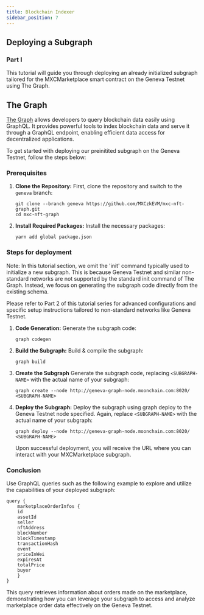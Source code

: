 ```yaml
---
title: Blockchain Indexer
sidebar_position: 7
---
```


## Deploying a Subgraph 
### Part I

This tutorial will guide you through deploying an already initialized subgraph tailored for the MXCMarketplace smart contract on the Geneva Testnet using The Graph.

## The Graph

[The Graph](https://thegraph.com/) allows developers to query blockchain data easily using GraphQL. It provides powerful tools to index blockchain data and serve it through a GraphQL endpoint, enabling efficient data access for decentralized applications.

To get started with deploying our preinitited subgraph on the Geneva Testnet, follow the steps below:

### Prerequisites

1. **Clone the Repository:**
    First, clone the repository and switch to the `geneva` branch:

    ````
    git clone --branch geneva https://github.com/MXCzkEVM/mxc-nft-graph.git
    cd mxc-nft-graph
    ````
2. **Install Required Packages:**
    Install the necessary packages:
    ````
    yarn add global package.json
    ````
### Steps for deployment

Note: In this tutorial section, we omit the 'init' command typically used to initialize a new subgraph. This is because Geneva Testnet and similar non-standard networks are not supported by the standard init command of The Graph. Instead, we focus on generating the subgraph code directly from the existing schema.

Please refer to Part 2 of this tutorial series for advanced configurations and specific setup instructions tailored to non-standard networks like Geneva Testnet.

1. **Code Generation:**
    Generate the subgraph code:

    ````
    graph codegen
    ````
2. **Build the Subgraph:**
    Build & compile the subgraph:
    ````
    graph build
    ````
3. **Create the Subgraph**
    Generate the subgraph code, replacing `<SUBGRAPH-NAME>` with the actual name of your subgraph:

    ````
    graph create --node http://geneva-graph-node.moonchain.com:8020/ <SUBGRAPH-NAME>
    ````
4. **Deploy the Subgraph:**
    Deploy the subgraph using graph deploy to the Geneva Testnet node specified. Again, replace `<SUBGRAPH-NAME>` with the actual name of your subgraph:

    ````
    graph deploy --node http://geneva-graph-node.moonchain.com:8020/ <SUBGRAPH-NAME>
    ````
    Upon successful deployment, you will receive the URL where you can interact with your MXCMarketplace subgraph.

### Conclusion

Use GraphQL queries such as the following example to explore and utilize the capabilities of your deployed subgraph:
    
    query {
        marketplaceOrderInfos {
        id
        assetId
        seller
        nftAddress
        blockNumber
        blockTimestamp
        transactionHash
        event
        priceInWei
        expiresAt
        totalPrice
        buyer
        }
    }
    
This query retrieves information about orders made on the marketplace, demonstrating how you can leverage your subgraph to access and analyze marketplace order data effectively on the Geneva Testnet.
